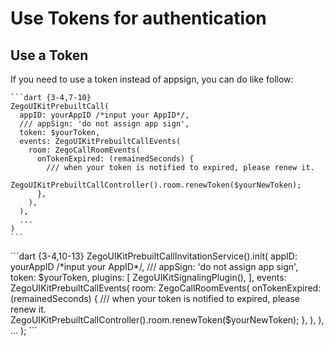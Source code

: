 
# Use Tokens for authentication

<TokensAuthenticationIntro/>

## Use a Token 
<Tabs>
  <Tab title="Basic call">
    If you need to use a token instead of appsign, you can do like follow:

    ```dart {3-4,7-10}
    ZegoUIKitPrebuiltCall(
      appID: yourAppID /*input your AppID*/,
      /// appSign: 'do not assign app sign',
      token: $yourToken,
      events: ZegoUIKitPrebuiltCallEvents(
        room: ZegoCallRoomEvents(
          onTokenExpired: (remainedSeconds) {
            /// when your token is notified to expired, please renew it.
            ZegoUIKitPrebuiltCallController().room.renewToken($yourNewToken);
          },
        ),
      ),
      ...
    )
    ```
  </Tab>
  <Tab title="Call with invitation">
  ```dart {3-4,10-13}
  ZegoUIKitPrebuiltCallInvitationService().init(
    appID: yourAppID /*input your AppID*/,
    /// appSign: 'do not assign app sign',
    token: $yourToken,
    plugins: [
      ZegoUIKitSignalingPlugin(),
    ],
    events: ZegoUIKitPrebuiltCallEvents(
      room: ZegoCallRoomEvents(
        onTokenExpired: (remainedSeconds) {
            /// when your token is notified to expired, please renew it.
            ZegoUIKitPrebuiltCallController().room.renewToken($yourNewToken);
        },
      ),
    ),
    ...
  );
  ```
  </Tab>
</Tabs>
